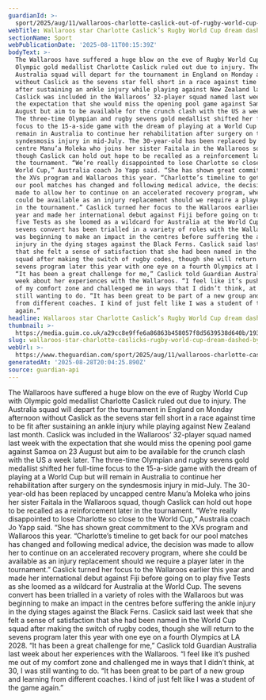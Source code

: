 ```yaml
---
guardianId: >-
  sport/2025/aug/11/wallaroos-charlotte-caslick-out-of-rugby-world-cup-with-injury
webTitle: Wallaroos star Charlotte Caslick’s Rugby World Cup dream dashed by injury
sectionName: Sport
webPublicationDate: '2025-08-11T00:15:39Z'
bodyText: >-
  The Wallaroos have suffered a huge blow on the eve of Rugby World Cup with
  Olympic gold medallist Charlotte Caslick ruled out due to injury. The
  Australia squad will depart for the tournament in England on Monday afternoon
  without Caslick as the sevens star fell short in a race against time to be fit
  after sustaining an ankle injury while playing against New Zealand last month.
  Caslick was included in the Wallaroos’ 32-player squad named last week with
  the expectation that she would miss the opening pool game against Samoa on 23
  August but aim to be available for the crunch clash with the US a week later.
  The three-time Olympian and rugby sevens gold medallist shifted her full-time
  focus to the 15-a-side game with the dream of playing at a World Cup but will
  remain in Australia to continue her rehabilitation after surgery on the
  syndesmosis injury in mid-July. The 30-year-old has been replaced by uncapped
  centre Manu’a Moleka who joins her sister Faitala in the Wallaroos squad,
  though Caslick can hold out hope to be recalled as a reinforcement later in
  the tournament. “We’re really disappointed to lose Charlotte so close to the
  World Cup,” Australia coach Jo Yapp said. “She has shown great commitment to
  the XVs program and Wallaroos this year. “Charlotte’s timeline to get back for
  our pool matches has changed and following medical advice, the decision was
  made to allow her to continue on an accelerated recovery program, where she
  could be available as an injury replacement should we require a player later
  in the tournament.” Caslick turned her focus to the Wallaroos earlier this
  year and made her international debut against Fiji before going on to play
  five Tests as she loomed as a wildcard for Australia at the World Cup. The
  sevens convert has been trialled in a variety of roles with the Wallaroos but
  was beginning to make an impact in the centres before suffering the ankle
  injury in the dying stages against the Black Ferns. Caslick said last week
  that she felt a sense of satisfaction that she had been named in the World Cup
  squad after making the switch of rugby codes, though she will return to the
  sevens program later this year with one eye on a fourth Olympics at LA 2028.
  “It has been a great challenge for me,” Caslick told Guardian Australia last
  week about her experiences with the Wallaroos. “I feel like it’s pushed me out
  of my comfort zone and challenged me in ways that I didn’t think, at 30, I was
  still wanting to do. “It has been great to be part of a new group and learning
  from different coaches. I kind of just felt like I was a student of the game
  again.”
headline: Wallaroos star Charlotte Caslick’s Rugby World Cup dream dashed by injury
thumbnail: >-
  https://media.guim.co.uk/a29cc8e9ffe6a86863b458057f8d5639538d640b/193_0_2461_1969/500.jpg
slug: wallaroos-star-charlotte-caslicks-rugby-world-cup-dream-dashed-by-injury
webUrl: >-
  https://www.theguardian.com/sport/2025/aug/11/wallaroos-charlotte-caslick-out-of-rugby-world-cup-with-injury
generatedAt: '2025-08-28T20:04:25.890Z'
source: guardian-api
---
```

The Wallaroos have suffered a huge blow on the eve of Rugby World Cup with Olympic gold medallist Charlotte Caslick ruled out due to injury. The Australia squad will depart for the tournament in England on Monday afternoon without Caslick as the sevens star fell short in a race against time to be fit after sustaining an ankle injury while playing against New Zealand last month. Caslick was included in the Wallaroos’ 32-player squad named last week with the expectation that she would miss the opening pool game against Samoa on 23 August but aim to be available for the crunch clash with the US a week later. The three-time Olympian and rugby sevens gold medallist shifted her full-time focus to the 15-a-side game with the dream of playing at a World Cup but will remain in Australia to continue her rehabilitation after surgery on the syndesmosis injury in mid-July. The 30-year-old has been replaced by uncapped centre Manu’a Moleka who joins her sister Faitala in the Wallaroos squad, though Caslick can hold out hope to be recalled as a reinforcement later in the tournament. “We’re really disappointed to lose Charlotte so close to the World Cup,” Australia coach Jo Yapp said. “She has shown great commitment to the XVs program and Wallaroos this year. “Charlotte’s timeline to get back for our pool matches has changed and following medical advice, the decision was made to allow her to continue on an accelerated recovery program, where she could be available as an injury replacement should we require a player later in the tournament.” Caslick turned her focus to the Wallaroos earlier this year and made her international debut against Fiji before going on to play five Tests as she loomed as a wildcard for Australia at the World Cup. The sevens convert has been trialled in a variety of roles with the Wallaroos but was beginning to make an impact in the centres before suffering the ankle injury in the dying stages against the Black Ferns. Caslick said last week that she felt a sense of satisfaction that she had been named in the World Cup squad after making the switch of rugby codes, though she will return to the sevens program later this year with one eye on a fourth Olympics at LA 2028. “It has been a great challenge for me,” Caslick told Guardian Australia last week about her experiences with the Wallaroos. “I feel like it’s pushed me out of my comfort zone and challenged me in ways that I didn’t think, at 30, I was still wanting to do. “It has been great to be part of a new group and learning from different coaches. I kind of just felt like I was a student of the game again.”
